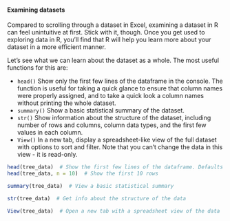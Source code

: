 #### Examining datasets

Compared to scrolling through a dataset in Excel, examining a dataset in R can feel unintuitive at first. Stick with it, though. Once you get used to exploring data in R, you'll find that R will help you learn more about your dataset in a more efficient manner.

Let's see what we can learn about the dataset as a whole. The most useful functions for this are:

  - `head()` Show only the first few lines of the dataframe in the console. The function is useful for taking a quick glance to ensure that column names were properly assigned, and to take a quick look a column names without printing the whole dataset.
  - `summary()` Show a basic statistical summary of the dataset.
  - `str()` Show information about the structure of the dataset, including number of rows and columns, column data types, and the first few values in each column.
  - `View()` In a new tab, display a spreadsheet-like view of the full dataset with options to sort and filter. Note that you can't change the data in this view - it is read-only.
  

```r
head(tree_data)  # Show the first few lines of the dataframe. Defaults to showing the first 6 rows
head(tree_data, n = 10)  # Show the first 10 rows

summary(tree_data)  # View a basic statistical summary

str(tree_data)  # Get info about the structure of the data
```

```r
View(tree_data)  # Open a new tab with a spreadsheet view of the data
```